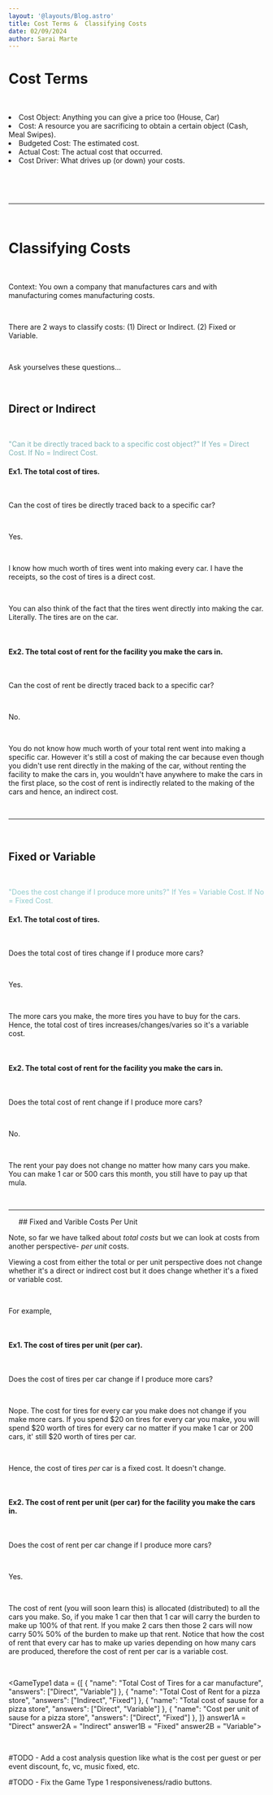 ```yaml
---
layout: '@layouts/Blog.astro'
title: Cost Terms &  Classifying Costs
date: 02/09/2024
author: Sarai Marte
---
```




<span style=" font-family: var(--primaryFont);">

# Cost Terms

&nbsp;&nbsp;&nbsp;&nbsp;

<li>Cost Object: Anything you can give a price too (House, Car) </li>
<li>Cost: A resource you are sacrificing to obtain a certain object (Cash, Meal Swipes).</li>
<li>Budgeted Cost: The estimated cost.</li>
<li>Actual Cost: The actual cost that occurred.</li>
<li>Cost Driver: What drives up (or down) your costs. </li>

&nbsp;&nbsp;&nbsp;&nbsp;

&nbsp;&nbsp;&nbsp;&nbsp;

<hr/>

&nbsp;&nbsp;&nbsp;&nbsp;

# Classifying Costs

&nbsp;&nbsp;&nbsp;&nbsp;

Context: You own a company that manufactures cars and with manufacturing comes manufacturing costs. 

&nbsp;&nbsp;&nbsp;&nbsp;

There are 2 ways to classify costs: (1) Direct or Indirect. (2) Fixed or Variable.


&nbsp;&nbsp;&nbsp;&nbsp;

Ask yourselves these questions...

&nbsp;&nbsp;&nbsp;&nbsp;

## Direct or Indirect

&nbsp;&nbsp;&nbsp;&nbsp;

<span style = "color:#81b5b7">
"Can it be directly traced back to a specific cost object?" If Yes = Direct Cost. If No = Indirect Cost.
</span>
&nbsp;&nbsp;&nbsp;&nbsp;

#### Ex1. The total cost of tires. 

&nbsp;&nbsp;&nbsp;&nbsp;

Can the cost of tires be directly traced back to a specific car? 

&nbsp;&nbsp;&nbsp;&nbsp;

Yes.

&nbsp;&nbsp;&nbsp;&nbsp;

 I know how much worth of tires went into making every car. I have the receipts, so the cost of tires is a direct cost.

&nbsp;&nbsp;&nbsp;&nbsp;

You can also think of the fact that the tires went directly into making the car. Literally. The tires are on the car.

&nbsp;&nbsp;&nbsp;&nbsp;

#### Ex2. The total cost of rent for the facility you make the cars in.

&nbsp;&nbsp;&nbsp;&nbsp;


Can the cost of rent be directly traced back to a specific car? 

&nbsp;&nbsp;&nbsp;&nbsp;

No. 

&nbsp;&nbsp;&nbsp;&nbsp;


You do not know how much worth of your total rent went into making a specific car. However it's still a cost of making the car because even though you didn't use rent directly in the making of the car, without renting the facility to make the cars in, you wouldn't have anywhere to make the cars in the first place, so the cost of rent is indirectly related to the making of the cars and hence, an indirect cost.

&nbsp;&nbsp;&nbsp;&nbsp;

<hr/>

&nbsp;&nbsp;&nbsp;&nbsp;

## Fixed or Variable

&nbsp;&nbsp;&nbsp;&nbsp;

<span style = "color:#90cacc">
"Does the cost change if I produce more units?" If Yes = Variable Cost. If No = Fixed Cost.
</span>
&nbsp;&nbsp;&nbsp;&nbsp;

#### Ex1. The total cost of tires.

&nbsp;&nbsp;&nbsp;&nbsp;

Does the total cost of tires change if I produce more cars?


&nbsp;&nbsp;&nbsp;&nbsp;


Yes. 

&nbsp;&nbsp;&nbsp;&nbsp;


The more cars you make, the more tires you have to buy for the cars. Hence, the total cost of tires increases/changes/varies so it's a variable cost.


&nbsp;&nbsp;&nbsp;&nbsp;

#### Ex2. The total cost of rent for the facility you make the cars in.

&nbsp;&nbsp;&nbsp;&nbsp;


Does the total cost of rent change if I produce more cars?

&nbsp;&nbsp;&nbsp;&nbsp;

No.

&nbsp;&nbsp;&nbsp;&nbsp;

The rent your pay does not change no matter how many cars you make. You can make 1 car or 500 cars this month, you still have to pay up that mula.

&nbsp;&nbsp;&nbsp;&nbsp;
<hr/>
&nbsp;&nbsp;&nbsp;&nbsp;
## Fixed and Varible Costs Per Unit
&nbsp;&nbsp;&nbsp;&nbsp;

Note, so far we have talked about <i> total costs </i> but we can look at costs from another perspective- <i> per unit </i> costs.

Viewing a cost from either the total or per unit perspective does not change whether it's a direct or indirect cost but it does change whether it's a fixed or variable cost.

&nbsp;&nbsp;&nbsp;&nbsp;

For example, 

&nbsp;&nbsp;&nbsp;&nbsp;

#### Ex1. The cost of tires per unit (per car).

&nbsp;&nbsp;&nbsp;&nbsp;

Does the cost of tires per car change if I produce more cars?

&nbsp;&nbsp;&nbsp;&nbsp;


Nope. The cost for tires for every car you make does not change if you make more cars. If you spend $20 on tires for every car you make, you will spend $20 worth of tires for every car no matter if you make 1 car or 200 cars, it' still $20 worth of tires per car.

&nbsp;&nbsp;&nbsp;&nbsp;


Hence, the cost of tires <i> per </i> car is a fixed cost. It doesn't change.

&nbsp;&nbsp;&nbsp;&nbsp;

#### Ex2. The cost of rent per unit (per car) for the facility you make the cars in.

&nbsp;&nbsp;&nbsp;&nbsp;


Does the cost of rent per car change if I produce more cars?

&nbsp;&nbsp;&nbsp;&nbsp;



Yes. 

&nbsp;&nbsp;&nbsp;&nbsp;


The cost of rent (you will soon learn this) is allocated (distributed) to all the cars you make. So, if you make 1 car then that 1 car will carry the burden to make up 100% of that rent. If you make 2 cars then those 2 cars will now carry 50% 50% of the burden to make up that rent. Notice that how the cost of rent that every car has to make up varies depending on how many cars are produced, therefore the cost of rent per car is a variable cost.

&nbsp;&nbsp;&nbsp;&nbsp;

<GameType1 
	 data = {[
      {
        "name": "Total Cost of Tires for a car manufacture",
        "answers": ["Direct", "Variable"]
      },
      {
        "name": "Total Cost of Rent for a pizza store",
        "answers": ["Indirect", "Fixed"]
      },
      {
        "name": "Total cost of sause for a pizza store",
        "answers": ["Direct", "Variable"]
      },
      {
        "name": "Cost per unit of sause for a pizza store",
        "answers": ["Direct", "Fixed"]
      },
    ]}
	 answer1A = "Direct" answer2A = "Indirect" answer1B = "Fixed" answer2B = "Variable">
</GameType1>

&nbsp;&nbsp;&nbsp;&nbsp;

</span>

#TODO - Add a cost analysis question like what is the cost per guest or per event discount, fc, vc, music fixed, etc.

#TODO - Fix the Game Type 1 responsiveness/radio buttons.